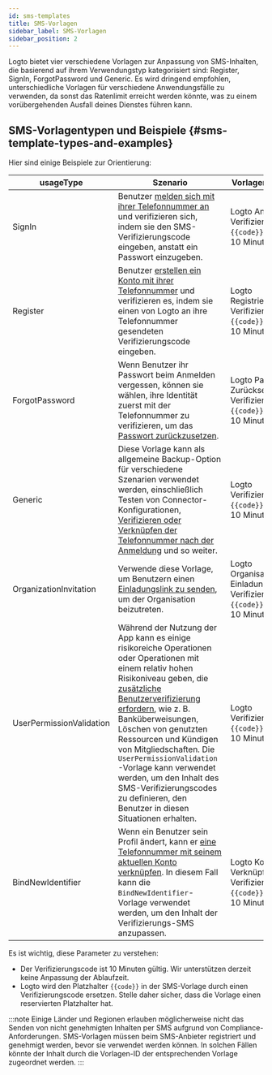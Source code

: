 ```yaml
---
id: sms-templates
title: SMS-Vorlagen
sidebar_label: SMS-Vorlagen
sidebar_position: 2
---
```


Logto bietet vier verschiedene Vorlagen zur Anpassung von SMS-Inhalten, die basierend auf ihrem Verwendungstyp kategorisiert sind: Register, SignIn, ForgotPassword und Generic. Es wird dringend empfohlen, unterschiedliche Vorlagen für verschiedene Anwendungsfälle zu verwenden, da sonst das Ratenlimit erreicht werden könnte, was zu einem vorübergehenden Ausfall deines Dienstes führen kann.

## SMS-Vorlagentypen und Beispiele \{#sms-template-types-and-examples}

Hier sind einige Beispiele zur Orientierung:

| usageType                | Szenario                                                                                                                                                                                                                                                                                                                                                                                                                                                                                                                                                                    | Vorlagenbeispiele                                                                      |
| ------------------------ | --------------------------------------------------------------------------------------------------------------------------------------------------------------------------------------------------------------------------------------------------------------------------------------------------------------------------------------------------------------------------------------------------------------------------------------------------------------------------------------------------------------------------------------------------------------------------- | -------------------------------------------------------------------------------------- |
| SignIn                   | Benutzer [melden sich mit ihrer Telefonnummer an](/end-user-flows/sign-up-and-sign-in/sign-in) und verifizieren sich, indem sie den SMS-Verifizierungscode eingeben, anstatt ein Passwort einzugeben.                                                                                                                                                                                                                                                                                                                                                                       | Logto Anmelde-Verifizierungscode: `{{code}}`. Läuft in 10 Minuten ab.                  |
| Register                 | Benutzer [erstellen ein Konto mit ihrer Telefonnummer](/end-user-flows/sign-up-and-sign-in/sign-up) und verifizieren es, indem sie einen von Logto an ihre Telefonnummer gesendeten Verifizierungscode eingeben.                                                                                                                                                                                                                                                                                                                                                            | Logto Registrierungs-Verifizierungscode: `{{code}}`. Läuft in 10 Minuten ab.           |
| ForgotPassword           | Wenn Benutzer ihr Passwort beim Anmelden vergessen, können sie wählen, ihre Identität zuerst mit der Telefonnummer zu verifizieren, um das [Passwort zurückzusetzen](/end-user-flows/sign-up-and-sign-in/reset-password).                                                                                                                                                                                                                                                                                                                                                   | Logto Passwort-Zurücksetzungs-Verifizierungscode: `{{code}}`. Läuft in 10 Minuten ab.  |
| Generic                  | Diese Vorlage kann als allgemeine Backup-Option für verschiedene Szenarien verwendet werden, einschließlich Testen von Connector-Konfigurationen, [Verifizieren oder Verknüpfen der Telefonnummer nach der Anmeldung](/end-user-flows/account-settings/by-management-api#email-and-phone-number-verification) und so weiter.                                                                                                                                                                                                                                                | Logto Verifizierungscode: `{{code}}`. Läuft in 10 Minuten ab.                          |
| OrganizationInvitation   | Verwende diese Vorlage, um Benutzern einen [Einladungslink zu senden](/end-user-flows/organization-experience/invite-organization-members#configure-your-email-connector), um der Organisation beizutreten.                                                                                                                                                                                                                                                                                                                                                                 | Logto Organisations-Einladungs-Verifizierungscode: `{{code}}`. Läuft in 10 Minuten ab. |
| UserPermissionValidation | Während der Nutzung der App kann es einige risikoreiche Operationen oder Operationen mit einem relativ hohen Risikoniveau geben, die [zusätzliche Benutzerverifizierung erfordern](/end-user-flows/account-settings/by-account-api#verify-by-sending-a-verification-code-to-the-users-email-or-phone), wie z. B. Banküberweisungen, Löschen von genutzten Ressourcen und Kündigen von Mitgliedschaften. Die `UserPermissionValidation`-Vorlage kann verwendet werden, um den Inhalt des SMS-Verifizierungscodes zu definieren, den Benutzer in diesen Situationen erhalten. | Logto Verifizierungscode: `{{code}}`. Läuft in 10 Minuten ab.                          |
| BindNewIdentifier        | Wenn ein Benutzer sein Profil ändert, kann er [eine Telefonnummer mit seinem aktuellen Konto verknüpfen](/end-user-flows/account-settings/by-account-api#manage-phone). In diesem Fall kann die `BindNewIdentifier`-Vorlage verwendet werden, um den Inhalt der Verifizierungs-SMS anzupassen.                                                                                                                                                                                                                                                                              | Logto Konto-Verknüpfungs-Verifizierungscode: `{{code}}`. Läuft in 10 Minuten ab.       |

Es ist wichtig, diese Parameter zu verstehen:

- Der Verifizierungscode ist 10 Minuten gültig. Wir unterstützen derzeit keine Anpassung der Ablaufzeit.
- Logto wird den Platzhalter `{{code}}` in der SMS-Vorlage durch einen Verifizierungscode ersetzen. Stelle daher sicher, dass die Vorlage einen reservierten Platzhalter hat.

:::note
Einige Länder und Regionen erlauben möglicherweise nicht das Senden von nicht genehmigten Inhalten per SMS aufgrund von Compliance-Anforderungen. SMS-Vorlagen müssen beim SMS-Anbieter registriert und genehmigt werden, bevor sie verwendet werden können. In solchen Fällen könnte der Inhalt durch die Vorlagen-ID der entsprechenden Vorlage zugeordnet werden.
:::
